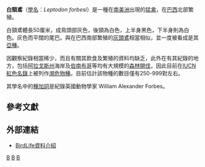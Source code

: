 {{Speciesbox
| taxon = Leptodon forbesi
| binomial_authority = ([[Harry_Kirke_Swann|Swann]], 1922)
| image = Leptodon forbesi 2019.jpg
| status = EN
| status_system = iucn3.1
| status_ref = <ref name="">{{IUCN2006|assessors=BirdLife International|year=2004|id=40444|title=Leptodon forbesi|downloaded=2009年12月24日}}</ref>
| trend = down
| range_map = Mapa distribuicao Leptodon forbesi.png
| range_map_caption = 白頸鳶的分佈圖（綠點）
}}

'''白頸鳶'''（[[學名|學名]]：''Leptodon forbesi''）是一種在[[南美洲|南美洲]]出現的[[猛禽|猛禽]]，在[[巴西|巴西]]北部繁殖。

白頸鳶體長50厘米，成鳥頭部灰色，後頸為白色，上半身黑色，下半身則為白色。灰色而平闊的尾巴。與在巴西南部繁殖的[[灰頭鳶|灰頭鳶]]相當相似，並一度被看成是其[[亞種|亞種]]。

因觀察紀錄相當稀少，而且有關其飲食及繁殖的資料均缺乏，此外在有其紀錄的地方，包括[[阿拉戈斯州|阿拉戈斯州]]海岸及[[伯南布哥|伯南布哥]]等均有大規模的[[森林開伐|森林開伐]]，因此目前在[[IUCN紅色名錄|IUCN紅色名錄]]上被列作[[濒危物種|濒危物種]]。目前估計該物種的數目僅有250-999對左右。

其學名中的[[種加詞|種加詞]]是紀錄英國動物學家 William Alexander Forbes。

==參考文獻==
{{Reflist}}

==外部連結==
*[http://www.birdlife.org/datazone/species/index.html?action=SpcHTMDetails.asp&sid=9837&m=0 BirdLife資料介紹] {{Wayback|url=http://www.birdlife.org/datazone/species/index.html?action=SpcHTMDetails.asp&sid=9837&m=0 |date=20090103024009 }}
{{taxonbar}}

[[Category:巴西鳥類|B]]
[[Category:鹰科|B]]
[[Category:_1922年描述的鸟类|B]]

{{falconiformes-stub}}